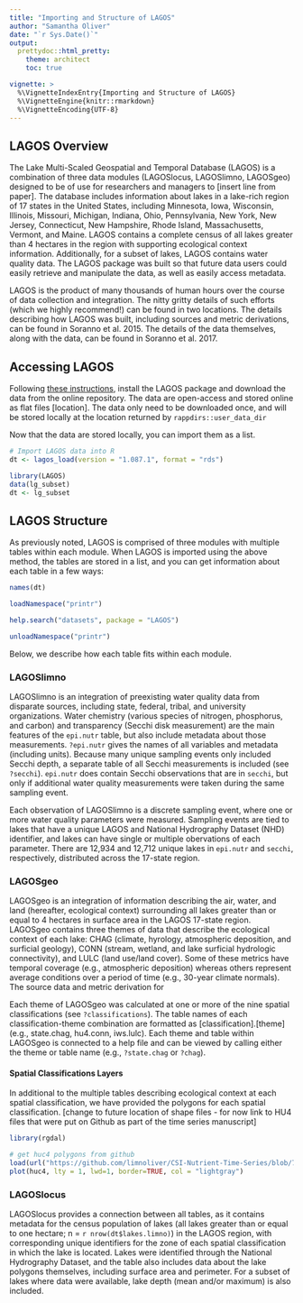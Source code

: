```yaml
---
title: "Importing and Structure of LAGOS"
author: "Samantha Oliver"
date: "`r Sys.Date()`"
output: 
  prettydoc::html_pretty:
    theme: architect
    toc: true

vignette: >
  %\VignetteIndexEntry{Importing and Structure of LAGOS}
  %\VignetteEngine{knitr::rmarkdown}
  %\VignetteEncoding{UTF-8}
---
```


## LAGOS Overview
The Lake Multi-Scaled Geospatial and Temporal Database (LAGOS) is a 
combination of three data modules (LAGOSlocus, LAGOSlimno, LAGOSgeo) designed to be of use for researchers and managers to [insert line from paper]. The database includes information about lakes in a lake-rich region of 17 states in the United States, including Minnesota, Iowa, Wisconsin, Illinois, Missouri, Michigan, Indiana, Ohio, Pennsylvania, New York, New Jersey, Connecticut, New Hampshire, Rhode Island, Massachusetts, Vermont, and Maine. LAGOS contains a complete census of all lakes greater than 4 hectares in the region with supporting ecological context information. Additionally, for a subset of lakes, LAGOS contains water quality data. The LAGOS package was built so that future data users could easily retrieve and manipulate the data, as well as easily access metadata. 

LAGOS is the product of many thousands of human hours over the course of 
data collection and integration. The nitty gritty details of such efforts (which we highly recommend!) can be found in two locations. The details describing how LAGOS was built, including sources and metric derivations, can be found in Soranno et al. 2015. The details of the data themselves, along with the data, can be found in Soranno et al. 2017. 

## Accessing LAGOS
Following [these instructions](https://github.com/cont-limno/LAGOS), install the LAGOS package and download the data from the online repository. The data are open-access and stored online as flat files [location]. The data only need to be downloaded once, and will be stored locally at the location returned by `rappdirs::user_data_dir`

Now that the data are stored locally, you can import them as a list.
```r
# Import LAGOS data into R
dt <- lagos_load(version = "1.087.1", format = "rds")
```

```r
library(LAGOS)
data(lg_subset)
dt <- lg_subset
```

## LAGOS Structure
As previously noted, LAGOS is comprised of three modules with multiple tables within each module. When LAGOS is imported using the above method, the tables are stored in a list, and you can get information about each table in a few ways:
```r
names(dt)
```

```r
loadNamespace("printr")
```

```r
help.search("datasets", package = "LAGOS")
```

```r
unloadNamespace("printr")
```

Below, we describe how each table fits within each module. 

### LAGOSlimno
LAGOSlimno is an integration of preexisting water quality data from disparate sources, including state, federal, tribal, and university organizations. Water chemistry (various species of nitrogen, phosphorus, and carbon) and transparency (Secchi disk measurement) are the main features of the `epi.nutr` table, but also include metadata about those measurements. `?epi.nutr` gives the names of all variables and metadata (including units). Because many unique sampling events only included Secchi depth, a separate table of all Secchi measurements is included (see `?secchi`). `epi.nutr` does contain Secchi observations that are in `secchi`, but only if additional water quality measurements were taken during the same sampling event.

Each observation of LAGOSlimno is a discrete sampling event, where one or more water quality parameters were measured. Sampling events are tied to lakes that have a unique LAGOS and National Hydrography Dataset (NHD) identifier, and lakes can have single or multiple obervations of each parameter. There are 12,934 and 12,712 unique lakes in `epi.nutr` and `secchi`, respectively, distributed across the 17-state region. 

### LAGOSgeo
LAGOSgeo is an integration of information describing the air, water, and 
land (hereafter, ecological context) surrounding all lakes greater than or equal to 4 hectares in surface area in the LAGOS 17-state region. LAGOSgeo contains three themes of data that describe the ecological context of each lake: CHAG (climate, hyrology, atmospheric deposition, and surficial geology), CONN (stream, wetland, and lake surficial hydrologic connectivity), and LULC (land use/land cover). Some of these metrics have temporal coverage (e.g., atmospheric deposition) whereas others represent average conditions over a period of time (e.g., 30-year climate normals). The source data and metric derivation for 

Each theme of LAGOSgeo was calculated at one or more of the nine spatial classifications (see `?classifications`). The table names of each classification-theme combination are formatted as  [classification].[theme] (e.g., state.chag, hu4.conn, iws.lulc). Each theme and table within LAGOSgeo is connected to a help file and can be viewed by calling either the theme or table name (e.g., `?state.chag` or `?chag`). 

#### Spatial Classifications Layers
In additional to the multiple tables describing ecological context at each spatial classification, we have provided the polygons for each spatial classification. [change to future location of shape files - for now link to HU4 files that were put on Github as part of the time series manuscript]
```r
library(rgdal)

# get huc4 polygons from github
load(url("https://github.com/limnoliver/CSI-Nutrient-Time-Series/blob/72c8269902e53c7ec6a2cfbe13a0239d13062dc8/Data/huc4.RData?raw=true"))
plot(huc4, lty = 1, lwd=1, border=TRUE, col = "lightgray")
```

### LAGOSlocus
LAGOSlocus provides a connection between all tables, as it contains metadata for the census population of lakes (all lakes greater than or equal to one hectare; n = `r nrow(dt$lakes.limno)`) in the LAGOS region, with corresponding unique identifiers for the zone of each spatial classification in which the lake is located. Lakes were identified through the National Hydrography Dataset, and the table also includes data about the lake polygons themselves, including surface area and perimeter. For a subset of lakes where data were available, lake depth (mean and/or maximum) is also included. 
